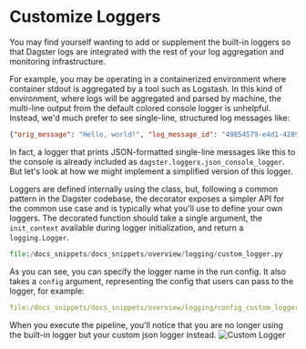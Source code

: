 
<DynamicMetaTags title="Customize Loggers | Dagster" />

# Customize Loggers

You may find yourself wanting to add or supplement the built-in loggers so that Dagster logs
are integrated with the rest of your log aggregation and monitoring infrastructure.

For example, you may be operating in a containerized environment where container stdout is
aggregated by a tool such as Logstash. In this kind of environment, where logs will be aggregated
and parsed by machine, the multi-line output from the default colored console logger is unhelpful.
Instead, we'd much prefer to see single-line, structured log messages like:

```json
{"orig_message": "Hello, world!", "log_message_id": "49854579-e4d1-4289-8453-b3e177b20056", ...}
```

In fact, a logger that prints JSON-formatted single-line messages like this to the console is
already included as `dagster.loggers.json_console_logger`. But let's look at how we might
implement a simplified version of this logger.

Loggers are defined internally using the <PyObject module="dagster" object="LoggerDefinition" displayText="LoggerDefinition" />
class, but, following a common pattern in the Dagster codebase, the <PyObject module="dagster" object="logger" displayText="@logger" />
decorator exposes a simpler API for the common use case and
is typically what you'll use to define your own loggers. The decorated function should take a single
argument, the `init_context` available during logger initialization, and return a `logging.Logger`.

```python literalinclude caption=custom_logger.py showLines
file:/docs_snippets/docs_snippets/overview/logging/custom_logger.py
```

As you can see, you can specify the logger name in the run config. It also takes a `config` argument,
representing the config that users can pass to the logger, for example:

```yaml literalinclude caption=config_custom_logger.yaml showLines emphasize-lines=2-4
file:/docs_snippets/docs_snippets/overview/logging/config_custom_logger.yaml
```

When you execute the pipeline, you'll notice that you are no longer using the built-in logger but
your custom json logger instead.
![Custom Logger](/assets/images/overview/logging/custom-logger.png)

